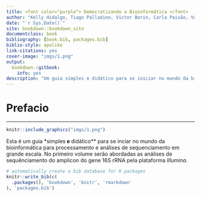 ```yaml
--- 
title: <font color="purple"> Democratizando a Bioinformática </font>
author: "Kelly Hidalgo, Tiago Palladino, Victor Borin, Carla Paixão, Valéria Maia Merzel"
date: "`r Sys.Date()`"
site: bookdown::bookdown_site
documentclass: book
bibliography: [book.bib, packages.bib]
biblio-style: apalike
link-citations: yes
cover-image: "imgs/1.png"
output:
  bookdown::gitbook:
    info: yes
description: "Um guia simples e didático para se iniciar no mundo da bioinformática para processamento e análises de sequenciamento em grande escala"
---
```


# Prefacio {-}
***


```r
knitr::include_graphics("imgs/1.png")
```

Esta é um guia *simples** e **didático** para se inciar no mundo da bioinformática para processamento e análises de sequenciamento em grande escala. No primeiro volume serão abordadas as análises de sequênciamento do amplicon do gene 16S rRNA pela plataforma *Illumina*.  

```r
# automatically create a bib database for R packages
knitr::write_bib(c(
  .packages(), 'bookdown', 'knitr', 'rmarkdown'
), 'packages.bib')
```

